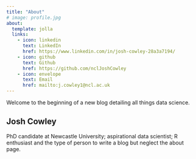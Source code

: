 ```yaml
---
title: "About"
# image: profile.jpg
about:
  template: jolla
  links:
    - icon: linkedin
      text: LinkedIn
      href: https://www.linkedin.com/in/josh-cowley-28a3a7194/
    - icon: github
      text: Github
      href: https://github.com/nclJoshCowley
    - icon: envelope
      text: Email
      href: mailto:j.cowley1@ncl.ac.uk
---
```


Welcome to the beginning of a new blog detailing all things data science.

## Josh Cowley

PhD candidate at Newcastle University; aspirational data scientist; 
R enthusiast and the type of person to write a blog but neglect the 
about page.